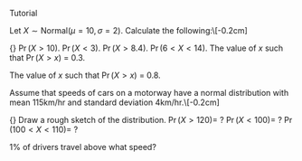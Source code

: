 Tutorial

\begin{enumerate}
\item During the day, cars pass along a point on a remote road at an average rate of one per 20 minutes. Calculate the probability that 
\begin{enumerate}[(i)]
\item The time between the arrival of 2 cars is greater than 1 hour.
\item The time between the arrival of 2 cars is less than 10 minutes 
\itemThe time between the arrival of 2 cars is greater than 20 minutes, but less than 40 minutes. 

\end{enumerate}



\subsection*{Question 5}
Let $X \sim \text{Normal}(\mu=10,\sigma=2)$. Calculate the following:\\[-0.2cm]

{\bf(a)} $\Pr(X>10)$. 
 \item  $\Pr(X<3)$. 
 \item  $\Pr(X>8.4)$. 
 \item  $\Pr(6<X<14)$. 
 \item  The value of $x$ such that $\Pr(X>x)$ = 0.3. 
 \item  The value of $x$ such that $\Pr(X>x)$ = 0.8.



\subsection*{Question 6}
Assume that speeds of cars on a motorway have a normal distribution with mean 115km/hr and standard deviation 4km/hr.\\[-0.2cm]

{\bf(a)} Draw a rough sketch of the distribution. 
 \item  $\Pr(X>120)=$ ? 
 \item  $\Pr(X<100)=$ ? 
 \item  $\Pr(100<X<110)=$ ? 
 \item  1\% of drivers travel above what speed?


